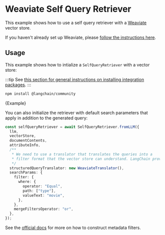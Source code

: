 # Weaviate Self Query Retriever

This example shows how to use a self query retriever with a [Weaviate](https://weaviate.io/) vector store.

If you haven't already set up Weaviate, please [follow the instructions here](/docs/integrations/vectorstores/weaviate).

## Usage

This example shows how to intialize a `SelfQueryRetriever` with a vector store:

:::tip
See [this section for general instructions on installing integration packages](/docs/get_started/installation#installing-integration-packages).
:::

```bash npm2yarn
npm install @langchain/community
```


<CodeBlock language="typescript">{Example}</CodeBlock>

You can also initialize the retriever with default search parameters that apply in
addition to the generated query:

```typescript
const selfQueryRetriever = await SelfQueryRetriever.fromLLM({
  llm,
  vectorStore,
  documentContents,
  attributeInfo,
  /**
   * We need to use a translator that translates the queries into a
   * filter format that the vector store can understand. LangChain provides one here.
   */
  structuredQueryTranslator: new WeaviateTranslator(),
  searchParams: {
    filter: {
      where: {
        operator: "Equal",
        path: ["type"],
        valueText: "movie",
      },
    },
    mergeFiltersOperator: "or",
  },
});
```

See the [official docs](https://weaviate.io/developers/weaviate/api/graphql/filters) for more on how to construct metadata filters.
